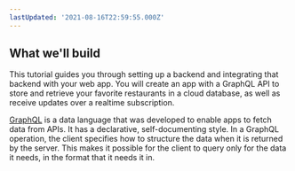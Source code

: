 ```yaml
---
lastUpdated: '2021-08-16T22:59:55.000Z'
---
```

## What we'll build

This tutorial guides you through setting up a backend and integrating that backend with your web app. You will create an app with a GraphQL API to store and retrieve your favorite restaurants in a cloud database, as well as receive updates over a realtime subscription.

[GraphQL](http://graphql.org) is a data language that was developed to enable apps to fetch data from APIs. It has a declarative, self-documenting style. In a GraphQL operation, the client specifies how to structure the data when it is returned by the server. This makes it possible for the client to query only for the data it needs, in the format that it needs it in.

